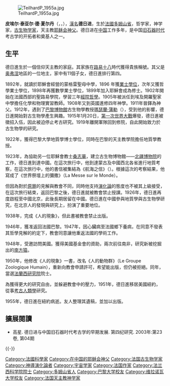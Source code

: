 {{noteTA|1=zh-hans:皮埃尔;zh-hk:皮耶;zh-tw:皮耶;}}
{{Infobox Scientist
|name              = 德日进<br />Pierre Teilhard de Chardin 
|box_width         = 
|image             = TeilhardP 1947.jpg
|image_size       = 220px
|caption           =  
|birth_date        = {{birth date|1881|5|1}}
|birth_place       = {{FRA}}[[奥弗涅|奥弗涅]][[奥尔西讷|奥尔西讷]]
|death_date        = {{death date and age|1955|4|10|1881|5|1}}
|death_place       = {{USA}}[[纽约|纽约]]
|residence         = 
|citizenship       = 
|nationality       ={{FRA}}
|ethnicity         = 
|field             = [[古生物学|古生物学]]<br>[[哲学|哲学]]
|work_institutions = 
|alma_mater        = 
|doctoral_advisor  = 
|doctoral_students = 
|known_for         = ''人的现象''（[[法语|法语]]：''Le Phénomène Humain''）
|author_abbrev_bot = 
|author_abbrev_zoo = 
|prizes            = 
|religion          = [[天主教|天主教]]
|footnotes         = 
}}
[[File:TeilhardP_1955a.jpg|thumb]]

'''皮埃尔·泰亚尔·德·夏尔丹'''（{{lang-fr|Pierre Teilhard de Chardin}}，{{IPA-fr|pjɛʁ tejaʁ də ʃaʁdɛ̃|lang}}，{{bd|1881年|5月1日|1955年|4月10日|catIdx=C}}），[[漢名|漢名]]'''德日进'''，生於[[法國|法國]][[多姆山省|多姆山省]]，哲学家，神学家，[[古生物学家|古生物学家]]，天主教[[耶稣会|耶稣会]][[神父|神父]]。德日进在[[中国|中国]]工作多年，是中国[[旧石器时代|旧石器时代]]考古学的开拓者和奠基人之一。

==生平==
德日進生於一個信仰天主教的家庭。其家族在[[路易十八|路易十八]]時代獲得貴族稱號。其父是[[奥弗涅|奥弗涅]]地區的一位地主，家中有11個子女，德日進排行第四。

1892年，就讀於耶穌會經營的蒙格雷聖母中學，1896 年獲[[法国教育#.E4.B8.AD.E7.AD.89.E6.95.99.E8.82.B2|業士學位]]，次年又獲哲學業士學位，1898年再獲數學業士學位，1899年加入耶穌會成為修士。1902年開始在法國西部的聖路易學院，學習三年[[經院哲學|經院哲學]]。1905年被派任到埃及開羅聖家中學擔任化學和物理實習教師。1908年又到英國進修四年神學。1911年晉鐸為神父。1912年，遇到了[[巴黎博物館|巴黎博物館]]古生物學教授[[瑪瑟蘭·蒲勒|瑪瑟蘭·蒲勒]]（{{lang-fr|Marcellin·Boule}}），受到他的影響，德日進開始對古生物學產生興趣。1915年1月20日，[[第一次世界大戰|第一次世界大戰]]爆發，德日進被徵招入伍，因此被迫停止考古研究。1919年離開軍隊回到修院，自此開始致力於古生物學的研究。

1922年，獲得巴黎大學地質學博士學位，同時在巴黎的天主教學院擔任地質學教授。

1923年，為協助另一位耶穌會教士[[桑志華|桑志華]]，建立古生物博物館——[[北疆博物院|北疆博物院]]的工作，德日進到達中國。在這次旅行中，他到達蒙古及中國西北各省進行地質考察，在這次旅行中，他的書信被集結為《航海之信》（{{lang|fr|Lettres de Voyage 《旅遊信札》}}）。根據這次的考察結果，他寫成了《世界祭壇上的彌撒》（La Messe sur le Monde）。

但因為對於[[原罪|原罪]]的見解與教會不同，同時他支持[[演化|演化論]]的態度也不被其上級接受，在這次旅行結束，返回巴黎之後，德日進就被教會禁止授課。1926年，德日進再度啟程至中國北京，此後長期居留在中國。德日進在中國參與地質學與古生物學研究，在北京人的發現與研究上，扮演了重要地位。

1938年，完成《人的現象》，但此書被教會禁止出版。

1946年，獲准返回法國巴黎。1947年，因心臟病至法國鄉下養病，在同意不發表其哲學見解的約定下，教會同意讓他重返法國的學術工作。

1948年，受邀訪問美國。獲得美國基金會的資助，兩次前往南非，研究新被挖掘出的[[南猿|南方猿]]。

1950年，他修改《人的現象》一書，改名《人的動物群》（Le Groupe Zoologique Humain），重新向教會申請許可，希望能出版，但仍被拒絕。同年，當選[[法蘭西研究院|法蘭西研究院]]院士。

為獲得更大的研究自由，並躲避教會中的壓力，1951年，德日進移居美國紐約，從事[[考古人類學|考古人類學]]研究。

1955年，德日進在紐約病逝。友人整理其遺稿，並加以出版。

== 擴展閱讀 ==
* 高星. 德日进与中国旧石器时代考古学的早期发展. 第四纪研究. 2003年:第23卷, 第04期

{{-}}
{{中国基督教史|ROC}}
{{Authority control}}
{{DEFAULTSORT:Teilhard De Chardin, Pierre}}
[[Category:法國科學家|Category:法國科學家]]
[[Category:在中国的耶稣会神父|Category:在中国的耶稣会神父]]
[[Category:法国古生物学家|Category:法国古生物学家]]
[[Category:神導演化論者|Category:神導演化論者]]
[[Category:宇宙学家|Category:宇宙学家]]
[[Category:法国作家|Category:法国作家]]
[[Category:法兰西科学院院士|Category:法兰西科学院院士]]
[[Category:多姆山省人|Category:多姆山省人]]
[[Category:巴黎大学校友|Category:巴黎大学校友]]
[[Category:维拉诺瓦大学校友|Category:维拉诺瓦大学校友]]
[[Category:法国天主教神学家|Category:法国天主教神学家]]